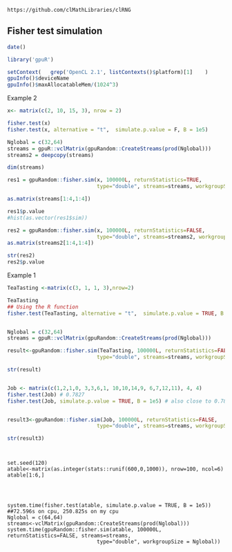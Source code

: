 <!--
%\VignetteEngine{knitr::knitr}
%\VignetteIndexEntry{Fisher test}
-->

`https://github.com/clMathLibraries/clRNG`


## Fisher test simulation

```r
date()
```


```r
library('gpuR')
```

```r
setContext(   grep('OpenCL 2.1', listContexts()$platform)[1]    )
gpuInfo()$deviceName
gpuInfo()$maxAllocatableMem/(1024^3)
```


 


Example 2
```r
x<- matrix(c(2, 10, 15, 3), nrow = 2)

fisher.test(x)
fisher.test(x, alternative = "t",  simulate.p.value = F, B = 1e5)

Nglobal = c(32,64)
streams = gpuR::vclMatrix(gpuRandom::CreateStreams(prod(Nglobal)))
streams2 = deepcopy(streams)

dim(streams)

res1 = gpuRandom::fisher.sim(x, 100000L, returnStatistics=TRUE, 
                             type="double", streams=streams, workgroupSize = Nglobal)

as.matrix(streams[1:4,1:4])

res1$p.value
#hist(as.vector(res1$sim))
```

```r
res2 = gpuRandom::fisher.sim(x, 100000L, returnStatistics=FALSE, 
                             type="double", streams=streams2, workgroupSize = Nglobal)
as.matrix(streams2[1:4,1:4])

str(res2)
res2$p.value
```




















Example 1
```r
TeaTasting <-matrix(c(3, 1, 1, 3),nrow=2)

TeaTasting
## Using the R function 
fisher.test(TeaTasting, alternative = "t",  simulate.p.value = TRUE, B = 1e5)


Nglobal = c(32,64)
streams = gpuR::vclMatrix(gpuRandom::CreateStreams(prod(Nglobal)))

result<-gpuRandom::fisher.sim(TeaTasting, 100000L, returnStatistics=FALSE, 
                             type="double", streams=streams, workgroupSize = Nglobal)

str(result)



```



```r

Job <- matrix(c(1,2,1,0, 3,3,6,1, 10,10,14,9, 6,7,12,11), 4, 4)
fisher.test(Job) # 0.7827
fisher.test(Job, simulate.p.value = TRUE, B = 1e5) # also close to 0.78


result3<-gpuRandom::fisher.sim(Job, 100000L, returnStatistics=FALSE, 
                             type="double", streams=streams, workgroupSize = Nglobal)

str(result3)




```


```time

set.seed(120)
atable<-matrix(as.integer(stats::runif(600,0,1000)), nrow=100, ncol=6)
atable[1:6,]




system.time(fisher.test(atable, simulate.p.value = TRUE, B = 1e5))  ##72.596s on cpu, 250.825s on my cpu
Nglobal = c(64,64)
streams<-vclMatrix(gpuRandom::CreateStreams(prod(Nglobal)))
system.time(gpuRandom::fisher.sim(atable, 100000L, returnStatistics=FALSE, streams=streams,
                             type="double", workgroupSize = Nglobal))


```











